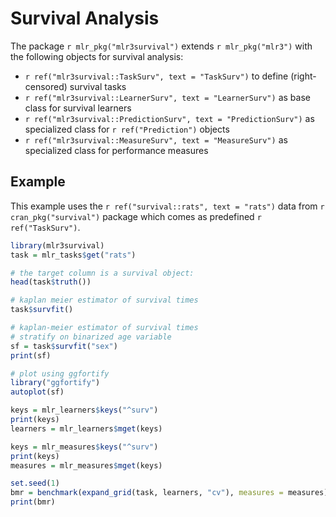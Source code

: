 # Survival Analysis {#survival}

The package `r mlr_pkg("mlr3survival")` extends `r mlr_pkg("mlr3")` with the following objects for survival analysis:

* `r ref("mlr3survival::TaskSurv", text = "TaskSurv")` to define (right-censored) survival tasks
* `r ref("mlr3survival::LearnerSurv", text = "LearnerSurv")` as base class for survival learners
* `r ref("mlr3survival::PredictionSurv", text = "PredictionSurv")` as specialized class for `r ref("Prediction")` objects
* `r ref("mlr3survival::MeasureSurv", text = "MeasureSurv")` as specialized class for performance measures

## Example {#survival-example}

This example uses the `r ref("survival::rats", text = "rats")` data from `r cran_pkg("survival")` package which comes as predefined `r ref("TaskSurv")`.

```r
library(mlr3survival)
task = mlr_tasks$get("rats")

# the target column is a survival object:
head(task$truth())

# kaplan meier estimator of survival times
task$survfit()

# kaplan-meier estimator of survival times
# stratify on binarized age variable
sf = task$survfit("sex")
print(sf)

# plot using ggfortify
library("ggfortify")
autoplot(sf)
```

```r
keys = mlr_learners$keys("^surv")
print(keys)
learners = mlr_learners$mget(keys)

keys = mlr_measures$keys("^surv")
print(keys)
measures = mlr_measures$mget(keys)

set.seed(1)
bmr = benchmark(expand_grid(task, learners, "cv"), measures = measures)
print(bmr)
```
